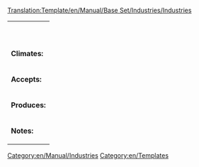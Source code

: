 <noinclude>[[Translation:Template/en/Manual/Base Set/Industries/Industries]]</noinclude><!--
This is a Template for Industries. '''DO NOT EDIT THIS PAGE''', edit the specific article instead.
-->
{| class="infobox bordered" align="right" style="width: 20em; font-size: 90%;" cellpadding="2"
| colspan="2" style="text-align: center;" | <strong>{{{name}}}</strong>
|-
| colspan="2" style="text-align: center;" | {{{Image}}}
|- style="vertical-align: top;"
| <strong>Climates:</strong>
| {{{climates}}}
|- style="vertical-align: top;"
| <strong>Accepts:</strong>
| {{{accepts}}}
|- style="vertical-align: top;"
| <strong>Produces:</strong>
| {{{produces}}}
|- style="vertical-align: top;"
| <strong>Notes:</strong>
| {{{notes|None}}}
|}

<includeonly>[[Category:en/Manual/Industries]]</includeonly>
<noinclude>[[Category:en/Templates]]</noinclude>